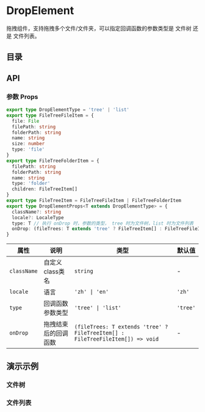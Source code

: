
# DropElement

拖拽组件，支持拖拽多个文件/文件夹，可以指定回调函数的参数类型是 文件树 还是 文件列表。

## 目录

## API

### 参数 Props

``` ts
export type DropElementType = 'tree' | 'list'
export type FileTreeFileItem = {
  file: File
  filePath: string
  folderPath: string
  name: string
  size: number
  type: 'file'
}
export type FileTreeFolderItem = {
  filePath: string
  folderPath: string
  name: string
  type: 'folder'
  children: FileTreeItem[]
}
export type FileTreeItem = FileTreeFileItem | FileTreeFolderItem
export type DropElementProps<T extends DropElementType> = {
  className?: string
  locale?: LocaleType
  type: T // 执行 onDrop 时，参数的类型， tree 时为文件树，list 时为文件列表
  onDrop: (fileTrees: T extends 'tree' ? FileTreeItem[] : FileTreeFileItem[]) => void
}
```

| 属性 | 说明 | 类型 | 默认值 |
| --- | --- | --- | --- |
| `className` | 自定义class类名 | `string` | - |
| `locale` | 语言 | `'zh' \| 'en'` | `'zh'` |
| `type` | 回调函数参数类型 | `'tree' \| 'list'` | `'tree'` |
| `onDrop` | 拖拽结束后的回调函数 | `(fileTrees: T extends 'tree' ? FileTreeItem[] : FileTreeFileItem[]) => void` | - |

## 演示示例

### 文件树

<Playground code={FileTreeRaw} title='文件树' description='拖拽文件/文件夹到此处，使用文件树查看文件结构。'>
  <FileTree />
</Playground>

### 文件列表

<Playground code={FileListRaw} title='文件列表' description='拖拽文件/文件夹到此处，使用文件列表直接上传。'>
  <FileList />
</Playground>
